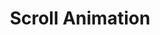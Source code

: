 ---
title: Scroll Animation
description: Motion Number is a component that displays a number with a motion effect.
---